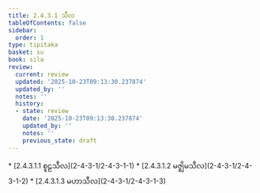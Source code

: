 ```yaml
---
title: 2.4.3.1 သီလ
tableOfContents: false
sidebar:
  order: 1
type: tipitaka
basket: su
book: sila
review:
  current: review
  updated: '2025-10-23T09:13:30.237874'
  updated_by: ''
  notes: ''
  history:
  - state: review
    date: '2025-10-23T09:13:30.237874'
    updated_by: ''
    notes: ''
    previous_state: draft
---
```



<ReviewStatus review={frontmatter.review} showDetails={true} />

<HypothesisAnnotation frontmatter={frontmatter} />

<DynamicBreadcrumb />



<TableOfContents book="sila" section="2.4.3.1">
* [2.4.3.1.1 စူဠသီလ](2-4-3-1/2-4-3-1-1)
* [2.4.3.1.2 မဇ္ဈိမသီလ](2-4-3-1/2-4-3-1-2)
* [2.4.3.1.3 မဟာသီလ](2-4-3-1/2-4-3-1-3)
</TableOfContents>